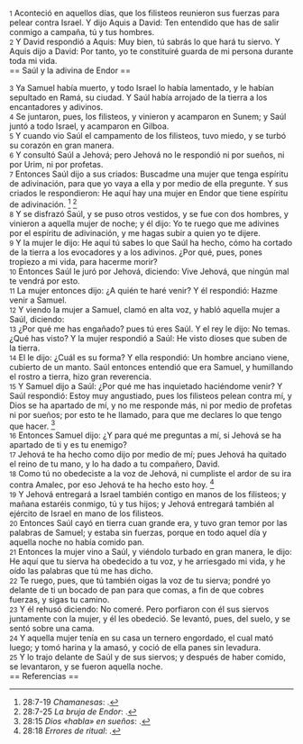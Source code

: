 {{anchor|1}} <small>1</small> Aconteció en aquellos días, que los filisteos reunieron sus fuerzas para pelear contra Israel. Y dijo Aquis a David: Ten entendido que has de salir conmigo a campaña, tú y tus hombres.<br>
{{anchor|2}} <small>2</small> Y David respondió a Aquis: Muy bien, tú sabrás lo que hará tu siervo. Y Aquis dijo a David: Por tanto, yo te constituiré guarda de mi persona durante toda mi vida.<br>
== Saúl y la adivina de Endor ==

{{anchor|3}} <small>3</small> Ya Samuel había muerto, y todo Israel lo había lamentado, y le habían sepultado en Ramá, su ciudad. Y Saúl había arrojado de la tierra a los encantadores y adivinos.<br>
{{anchor|4}} <small>4</small> Se juntaron, pues, los filisteos, y vinieron y acamparon en Sunem; y Saúl juntó a todo Israel, y acamparon en Gilboa.<br>
{{anchor|5}} <small>5</small> Y cuando vio Saúl el campamento de los filisteos, tuvo miedo, y se turbó su corazón en gran manera.<br>
{{anchor|6}} <small>6</small> Y consultó Saúl a Jehová; pero Jehová no le respondió ni por sueños, ni por Urim, ni por profetas.<br>
{{anchor|7}} <small>7</small> Entonces Saúl dijo a sus criados: Buscadme una mujer que tenga espíritu de adivinación, para que yo vaya a ella y por medio de ella pregunte. Y sus criados le respondieron: He aquí hay una mujer en Endor que tiene espíritu de adivinación. <ref>28:7-19 ''Chamanesas'': {{lib|LU|90|2|5}}.</ref> <ref>28:7-25 ''La bruja de Endor'': {{lib|LU|146|7|1}}.</ref><br>
{{anchor|8}} <small>8</small> Y se disfrazó Saúl, y se puso otros vestidos, y se fue con dos hombres, y vinieron a aquella mujer de noche; y él dijo: Yo te ruego que me adivines por el espíritu de adivinación, y me hagas subir a quien yo te dijere.<br>
{{anchor|9}} <small>9</small> Y la mujer le dijo: He aquí tú sabes lo que Saúl ha hecho, cómo ha cortado de la tierra a los evocadores y a los adivinos. ¿Por qué, pues, pones tropiezo a mi vida, para hacerme morir?<br>
{{anchor|10}} <small>10</small> Entonces Saúl le juró por Jehová, diciendo: Vive Jehová, que ningún mal te vendrá por esto.<br>
{{anchor|11}} <small>11</small> La mujer entonces dijo: ¿A quién te haré venir? Y él respondió: Hazme venir a Samuel.<br>
{{anchor|12}} <small>12</small> Y viendo la mujer a Samuel, clamó en alta voz, y habló aquella mujer a Saúl, diciendo:<br>
{{anchor|13}} <small>13</small> ¿Por qué me has engañado? pues tú eres Saúl. Y el rey le dijo: No temas. ¿Qué has visto? Y la mujer respondió a Saúl: He visto dioses que suben de la tierra.<br>
{{anchor|14}} <small>14</small> El le dijo: ¿Cuál es su forma? Y ella respondió: Un hombre anciano viene, cubierto de un manto. Saúl entonces entendió que era Samuel, y humillando el rostro a tierra, hizo gran reverencia.<br>
{{anchor|15}} <small>15</small> Y Samuel dijo a Saúl: ¿Por qué me has inquietado haciéndome venir? Y Saúl respondió: Estoy muy angustiado, pues los filisteos pelean contra mí, y Dios se ha apartado de mí, y no me responde más, ni por medio de profetas ni por sueños; por esto te he llamado, para que me declares lo que tengo que hacer. <ref>28:15 ''Dios «habla» en sueños'': {{lib|LU|86|5|7}}.</ref><br>
{{anchor|16}} <small>16</small> Entonces Samuel dijo: ¿Y para qué me preguntas a mí, si Jehová se ha apartado de ti y es tu enemigo?<br>
{{anchor|17}} <small>17</small> Jehová te ha hecho como dijo por medio de mí; pues Jehová ha quitado el reino de tu mano, y lo ha dado a tu compañero, David.<br>
{{anchor|18}} <small>18</small> Como tú no obedeciste a la voz de Jehová, ni cumpliste el ardor de su ira contra Amalec, por eso Jehová te ha hecho esto hoy. <ref>28:18 ''Errores de ritual'': {{lib|LU|97|9|6}}.</ref><br>
{{anchor|19}} <small>19</small> Y Jehová entregará a Israel también contigo en manos de los filisteos; y mañana estaréis conmigo, tú y tus hijos; y Jehová entregará también al ejército de Israel en mano de los filisteos.<br>
{{anchor|20}} <small>20</small> Entonces Saúl cayó en tierra cuan grande era, y tuvo gran temor por las palabras de Samuel; y estaba sin fuerzas, porque en todo aquel día y aquella noche no había comido pan.<br>
{{anchor|21}} <small>21</small> Entonces la mujer vino a Saúl, y viéndolo turbado en gran manera, le dijo: He aquí que tu sierva ha obedecido a tu voz, y he arriesgado mi vida, y he oído las palabras que tú me has dicho.<br>
{{anchor|22}} <small>22</small> Te ruego, pues, que tú también oigas la voz de tu sierva; pondré yo delante de ti un bocado de pan para que comas, a fin de que cobres fuerzas, y sigas tu camino.<br>
{{anchor|23}} <small>23</small> Y él rehusó diciendo: No comeré. Pero porfiaron con él sus siervos juntamente con la mujer, y él les obedeció. Se levantó, pues, del suelo, y se sentó sobre una cama.<br>
{{anchor|24}} <small>24</small> Y aquella mujer tenía en su casa un ternero engordado, el cual mató luego; y tomó harina y la amasó, y coció de ella panes sin levadura.<br>
{{anchor|25}} <small>25</small> Y lo trajo delante de Saúl y de sus siervos; y después de haber comido, se levantaron, y se fueron aquella noche.<br>
== Referencias ==

<references />
